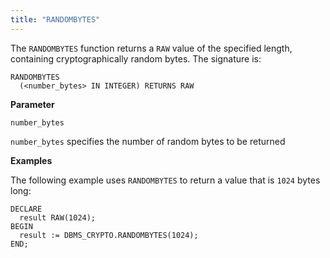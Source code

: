 ```yaml
---
title: "RANDOMBYTES"
---
```


The `RANDOMBYTES` function returns a `RAW` value of the specified length, containing cryptographically random bytes. The signature is:

```text
RANDOMBYTES
  (<number_bytes> IN INTEGER) RETURNS RAW
```

**Parameter**

`number_bytes`

 `number_bytes` specifies the number of random bytes to be returned

**Examples**

The following example uses `RANDOMBYTES` to return a value that is `1024` bytes long:

```text
DECLARE
  result RAW(1024);
BEGIN
  result := DBMS_CRYPTO.RANDOMBYTES(1024);
END;
```
